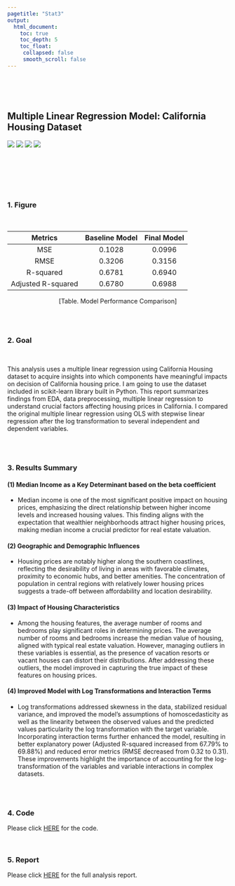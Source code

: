 ```yaml
---
pagetitle: "Stat3"
output:
  html_document:
    toc: true
    toc_depth: 5
    toc_float:
     collapsed: false
     smooth_scroll: false
---
```


<link rel="stylesheet" href="styles.css" type="text/css">
<link rel="stylesheet" href="site_libs/academicons-1.9.1/css/academicons.min.css"/>

<br><br><br>

## **Multiple Linear Regression Model: California Housing Dataset**

![](https://img.shields.io/badge/Using-Python-blue)
![](https://img.shields.io/badge/OLSRegression-red)
![](https://img.shields.io/badge/StepwiseRegression-orange)
![](https://img.shields.io/badge/-MachineLearning-success)

<br>



<br><br><br>

### 1. Figure

<br>

| Metrics              | Baseline Model | Final Model |
|:--------------------:|:--------------:|:-----------:|
| MSE                  | 0.1028         | 0.0996      | 
| RMSE                 | 0.3206         | 0.3156      | 
| R-squared            | 0.6781         | 0.6940      | 
| Adjusted R-squared   | 0.6780         | 0.6988      |

<p align="center">
[Table. Model Performance Comparison]
</p>
<br><br>

### 2. Goal

<br>

This analysis uses a multiple linear regression using California Housing dataset to acquire insights into which components have meaningful impacts on decision of California housing price. I am going to use the dataset included in scikit-learn library built in Python. This report summarizes findings from EDA, data preprocessing, multiple linear regression to understand crucial factors affecting housing prices in California. I compared the original multiple linear regression using OLS with stepwise linear regression after the log transformation to several independent and dependent variables.

<br><br>


### 3. Results Summary

#### (1) Median Income as a Key Determinant based on the beta coefficient

  + Median income is one of the most significant positive impact on housing prices, emphasizing the direct relationship between higher income levels and increased housing values. This finding aligns with the expectation that wealthier neighborhoods attract higher housing prices, making median income a crucial predictor for real estate valuation.
  
#### (2) Geographic and Demographic Influences

  + Housing prices are notably higher along the southern coastlines, reflecting the desirability of living in areas with favorable climates, proximity to economic hubs, and better amenities. The concentration of population in central regions with relatively lower housing prices suggests a trade-off between affordability and location desirability.

#### (3) Impact of Housing Characteristics 
  
  + Among the housing features, the average number of rooms and bedrooms play significant roles in determining prices. The average number of rooms and bedrooms increase the median value of housing, aligned with typical real estate valuation. However, managing outliers in these variables is essential, as the presence of vacation resorts or vacant houses can distort their distributions. After addressing these outliers, the model improved in capturing the true impact of these features on housing prices.
  
#### (4) Improved Model with Log Transformations and Interaction Terms

  + Log transformations addressed skewness in the data, stabilized residual variance, and improved the model's assumptions of homoscedasticity as well as the linearity between the observed values and the predicted values particularity the log transformation with the target variable. Incorporating interaction terms further enhanced the model, resulting in better explanatory power (Adjusted R-squared increased from 67.79% to 69.88%) and reduced error metrics (RMSE decreased from 0.32 to 0.31). These improvements highlight the importance of accounting for the log-transformation of the variables and variable interactions in complex datasets.

  
<br><br>

### 4. Code

Please click [HERE](https://nbviewer.org/github/JennyJihyunSeo/jennyjihyunseo.github.io/blob/main/Machine_Learning_Probability_review_ipyn.ipynb) for the code.

<br>

### 5. Report 

Please click [HERE](files/HW1_California_housing_summary.pdf) for the full analysis report. 

<br>


